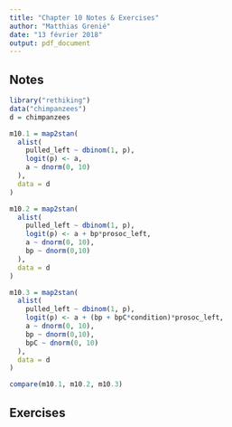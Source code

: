 ```yaml
---
title: "Chapter 10 Notes & Exercises"
author: "Matthias Grenié"
date: "13 février 2018"
output: pdf_document
---
```


## Notes

```r
library("rethiking")
data("chimpanzees")
d = chimpanzees
```

```r
m10.1 = map2stan(
  alist(
    pulled_left ~ dbinom(1, p),
    logit(p) <- a,
    a ~ dnorm(0, 10)
  ),
  data = d
)

m10.2 = map2stan(
  alist(
    pulled_left ~ dbinom(1, p),
    logit(p) <- a + bp*prosoc_left,
    a ~ dnorm(0, 10),
    bp ~ dnorm(0,10)
  ),
  data = d
)

m10.3 = map2stan(
  alist(
    pulled_left ~ dbinom(1, p),
    logit(p) <- a + (bp + bpC*condition)*prosoc_left,
    a ~ dnorm(0, 10),
    bp ~ dnorm(0,10),
    bpC ~ dnorm(0, 10)
  ),
  data = d
)

compare(m10.1, m10.2, m10.3)
```


## Exercises

